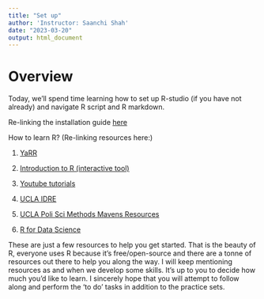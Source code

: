 ```yaml
---
title: "Set up"
author: 'Instructor: Saanchi Shah'
date: "2023-03-20"
output: html_document
---
```



# Overview

Today, we'll spend time learning how to set up R-studio (if you have not already) and navigate R script and R markdown. 

Re-linking the installation guide [here](https://teacherscollege.screenstepslive.com/a/1135059-install-r-and-r-studio-for-mac)


How to learn R?
(Re-linking resources here:)

1. [YaRR](https://bookdown.org/ndphillips/YaRrr/the-four-rstudio-windows.html#files-plots-packages-help) 

2. [Introduction to R (interactive tool)](https://app.datacamp.com/learn/courses/free-introduction-to-r)

3. [Youtube tutorials](https://www.youtube.com/@marinstatlectures)

4. [UCLA IDRE](https://stats.oarc.ucla.edu/stat/data/intro_r/intro_r_interactive_flat.html)

5. [UCLA Poli Sci Methods Mavens Resources](https://methodsmavens-psucla.github.io/)

6. [R for Data Science](https://r4ds.had.co.nz/)

These are just a few resources to help you get started. That is the beauty of R, everyone uses R because it's free/open-source and there are a tonne of resources out there to help you along the way. I will keep mentioning resources as and when we develop some skills. It's up to you to decide how much you'd like to learn. I sincerely hope that you will attempt to follow along and perform the 'to do' tasks in addition to the practice sets.

